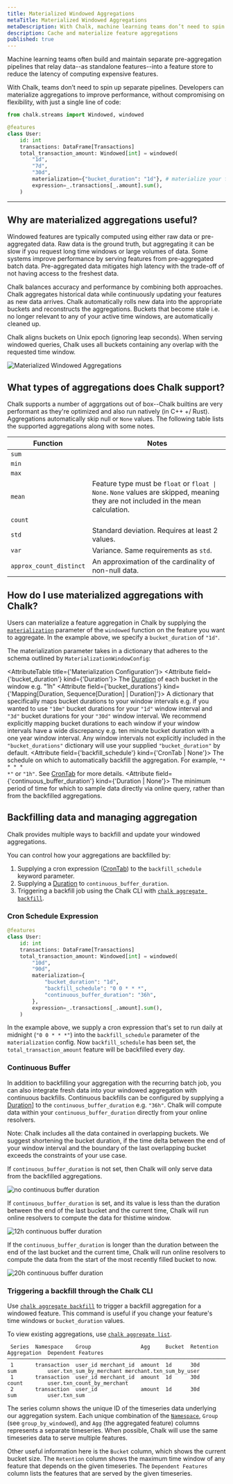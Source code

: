 ```yaml
---
title: Materialized Windowed Aggregations
metaTitle: Materialized Windowed Aggregations
metaDescription: With Chalk, machine learning teams don’t need to spin up separate pipelines, developers can (cache) materialize aggregations and improve performance of expensive computations with just a single line of code
description: Cache and materialize feature aggregations
published: true
---
```


Machine learning teams often build and maintain separate pre-aggregation pipelines that relay data--as standalone
features--into a feature store to reduce the latency of computing expensive features.

With Chalk, teams don’t need to spin up separate pipelines. Developers can materialize aggregations to improve
performance, without compromising on flexibility, with just a single line of code:

```py
from chalk.streams import Windowed, windowed

@features
class User:
    id: int
    transactions: DataFrame[Transactions]
    total_transaction_amount: Windowed[int] = windowed(
        "1d",
        "7d",
        "30d",
        materialization={"bucket_duration": "1d"}, # materialize your features in a single line
        expression=_.transactions[_.amount].sum(),
    )
```

---

## Why are materialized aggregations useful?

Windowed features are typically computed using either raw data or pre-aggregated data.
Raw data is the ground truth, but aggregating it can be slow if you request long time windows or large volumes of data.
Some systems improve performance by serving features from pre-aggregated batch data.
Pre-aggregated data mitigates high latency with the trade-off of not having access to the freshest data.

Chalk balances accuracy and performance by combining both approaches.
Chalk aggregates historical data while continuously updating your features as new data arrives.
Chalk automatically rolls new data into the appropriate buckets and reconstructs the aggregations.
Buckets that become stale i.e. no longer relevant to any of your active time windows, are automatically cleaned up.

Chalk aligns buckets on Unix epoch (ignoring leap seconds).
When serving windowed queries, Chalk uses all buckets containing any overlap with the requested time window.

![Materialized Windowed Aggregations](/img/mat_windowed_aggs/mat_window_agg.png)

## What types of aggregations does Chalk support?

Chalk supports a number of aggrgations out of box--Chalk builtins are very performant as they're optimized and also run natively (in C++ +/ Rust).
Aggregations automatically skip null or `None` values.
The following table lists the supported aggregations along with some notes.

| Function | Notes |
| ---  | --- |
| `sum` | |
| `min` | |
| `max` | |
| `mean` | Feature type must be `float` or <code>float &#124; None</code>. `None` values are skipped, meaning they are not included in the mean calculation.  |
|`count` | |
|`std` | Standard deviation. Requires at least 2 values. |
|`var` | Variance. Same requirements as `std`. |
|`approx_count_distinct` | An approximation of the cardinality of non-null data. |


## How do I use materialized aggregations with Chalk?

Users can materialize a feature aggregation in Chalk by supplying the [`materialization`](/api-docs#windowed.materialization)
parameter of the `windowed` function on the feature you want to aggregate.
In the example above, we specify a `bucket_duration` of `"1d"`.

The materialization parameter takes in a dictionary that adheres to the schema outlined by `MaterializationWindowConfig`:

<AttributeTable title={'Materialization Configuration'}>
    <Attribute field={'bucket_duration'} kind={'Duration'}>
        The <a href="/api-docs#Duration">Duration</a> of each bucket in the window e.g. "1h"
    </Attribute>
    <Attribute field={'bucket_durations'} kind={'Mapping[Duration, Sequence[Duration] | Duration]'}>
        A dictionary that specifically maps bucket durations to your window intervals e.g.
        if you wanted to use <code className="dark:text-white">"10m"</code> bucket durations for your
        <code className="dark:text-white">"1d"</code> window interval and
        <code className="dark:text-white">"3d"</code> bucket durations for your <code className="dark:text-white">"30d"</code> window interval.
        We recommend explicitly mapping bucket durations to each window if your window intervals have a wide discrepancy e.g.
        ten minute bucket duration with a one year window interval.
        Any window intervals not explicitly included in the <code className="dark:text-white">"bucket_durations"</code>
        dictionary will use your supplied <code className="dark:text-white">"bucket_duration"</code> by default.
    </Attribute>
    <Attribute field={'backfill_schedule'} kind={'CronTab | None'}>
        The schedule on which to automatically backfill the aggregation.
        For example, <code className="dark:text-white">"* * * * *"</code>
        or <code className="dark:text-white">"1h"</code>.
        See <a href="/api-docs#CronTab">CronTab</a> for more details.
    </Attribute>
    <Attribute field={'continuous_buffer_duration'} kind={'Duration | None'}>
        The minimum period of time for which to sample data directly via online query, rather than from the backfilled aggregations.
    </Attribute>
</AttributeTable>


## Backfilling data and managing aggregation

Chalk provides multiple ways to backfill and update your windowed aggregations.

You can control how your aggregations are backfilled by:

1. Supplying a cron expression ([CronTab](/api-docs#CronTab)) to the `backfill_schedule` keyword parameter.
2. Supplying a [Duration](/api-docs#Duration) to `continuous_buffer_duration`.
3. Triggering a backfill job using the Chalk CLI with [`chalk aggregate backfill`](/cli/aggregate_backfill).

### Cron Schedule Expression

```python
@features
class User:
    id: int
    transactions: DataFrame[Transactions]
    total_transaction_amount: Windowed[int] = windowed(
        "10d",
        "90d",
        materialization={
            "bucket_duration": "1d",
            "backfill_schedule": "0 0 * * *",
            "continuous_buffer_duration": "36h",
        },
        expression=_.transactions[_.amount].sum(),
    )
```

In the example above, we supply a cron expression that's set to run daily at midnight (`"0 0 * * *"`) into the
`backfill_schedule` parameter of the `materialization` config.
Now `backfill_schedule` has been set, the `total_transaction_amount` feature will be backfilled every day.

### Continuous Buffer

In addition to backfilling your aggregation with the recurring batch job, you can also integrate fresh data into your
windowed aggregation with continuous backfills.
Continuous backfills can be configured by supplying a [Duration](/api-docs#Duration)] to the `continuous_buffer_duration` e.g. `"36h"`.
Chalk will compute data within your `continuous_buffer_duration` directly from your online resolvers.

<TipInfo>Note: Chalk includes all the data contained in overlapping buckets.
We suggest shortening the bucket duration, if the time delta between the end of your window interval and the boundary
of the last overlapping bucket exceeds the constraints of your use case.</TipInfo>

If `continuous_buffer_duration` is not set, then Chalk will only serve data from the backfilled aggregations.

![no continuous buffer duration](/img/mat_windowed_aggs/no_cont_buf_dur.png)

If `continuous_buffer_duration` is set, and its value is less than the duration between the end of the last bucket
and the current time, Chalk will run online resolvers to compute the data for thistime window.

![12h continuous buffer duration](/img/mat_windowed_aggs/12h_cont_buf_dur.png)

If the `continuous_buffer_duration` is longer than the duration between the end of the last bucket and the current time,
Chalk will run online resolvers to compute the data from the start of the most recently filled bucket to now.

![20h continuous buffer duration](/img/mat_windowed_aggs/20h_cont_buf_dur.png)

### Triggering a backfill through the Chalk CLI

Use [`chalk aggregate backfill`](/cli/aggregate_backfill) to trigger a backfill aggregation for a windowed feature.
This command is useful if you change your feature's time windows or `bucket_duration` values.

To view existing aggregations, use [`chalk aggregate list`](/cli/aggregate_list).

```
 Series  Namespace    Group                Agg     Bucket  Retention  Aggregation  Dependent Features
────────────────────────────────────────────────────────────────────────────────────────────────────────────────────────────────────
 1       transaction  user_id merchant_id  amount  1d      30d        sum          user.txn_sum_by_merchant merchant.txn_sum_by_user
 1       transaction  user_id merchant_id  amount  1d      30d        count        user.txn_count_by_merchant
 2       transaction  user_id              amount  1d      30d        sum          user.txn_sum
```

The series column shows the unique ID of the timeseries data underlying our aggregation system.
Each unique combination of the [`Namespace`](/docs/features#namespacing),
`Group` (see `group_by_windowed`), and `Agg` (the aggregated feature) columns represents a separate timeseries.
When possible, Chalk will use the same timeseries data to serve multiple features.

Other useful information here is the `Bucket` column, which shows the current bucket size.
The `Retention` column shows the maximum time window of any feature that depends on the given timeseries.
The `Dependent Features` column lists the features that are served by the given timeseries.

